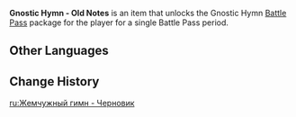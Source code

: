 {{Item Infobox
|id           = 001201
|image        = Item Gnostic Hymn - Old Notes.png
|type         = Feature Activation Materials
|invCategory  = Precious Items
|quality      = 5
|description  = An early draft of a traveler's tale, recording the many things they saw on their journey across the lands. But why does it exist? It is almost as if you have been here before...<br><br>Use this item to unlock Gnostic Hymn for a single period.
|source1      = Reward for purchasing [[Genesis Crystal]]s during the [[Closed Beta Test]]
}}
'''Gnostic Hymn - Old Notes''' is an item that unlocks the Gnostic Hymn [[Battle Pass]] package for the player for a single Battle Pass period.

==Other Languages==
{{Other Languages
|en      = Gnostic Hymn - Old Notes
|zhs     = 珍珠纪行・初稿
|zhs_rm  = Zhēnzhū Jìxíng - Chūgǎo
|zht     = 珍珠紀行・初稿
|zht_rm  = Zhēnzhū Jìxíng - Chūgǎo
|zh_tl   = Pearl Travelogue - Draft
|ja      = 天空紀行・原稿
|ja_rm   = Tenkuu Kikou - Genkou
|ja_tl   = Sky Travelogue - Draft
|ko      = 진주 기행・초안
|ko_rm   = Jinju-gihaeng - Choan
|ko_tl   = Pearl Travel - Draft
|es      = Pase de Batalla del Gnóstico - Borrador
|es_tl   = Gnostic Battle Pass - Draft
|fr      = PB - Gnostique (ébauche)
|fr_tl   = BP - Gnostic (Draft)
|ru      = Жемчужный гимн - Черновик
|ru_tl   = Pearl Hymn - Draft
|th      = BP อัศวิน-ฉบับร่าง
|th_rm   = 
|th_tl   = 
|vi      = Nhật Ký Hành Trình Trân Châu - Khởi Đầu
|vi_tl   = 
|de      = Gnostiker-Erlebnispass – Erste Aufzeichnungen
|de_tl   = Gnostic Experience Pass - First Records
|id      = Gnostic Hymn - Old Notes
|pt      = Canção do Gnóstico - Anotações Antigas
|pt_tl   = 
|tr      = Aydınlanma Şarkısı - Eski Notalar
|tr_tl   = 
|it      = Inno gnostico - Vecchi appunti
|it_tl   = Gnostic Hymn - Old Notes
}}

==Change History==
{{Change History|1.0}}

[[ru:Жемчужный гимн - Черновик]]